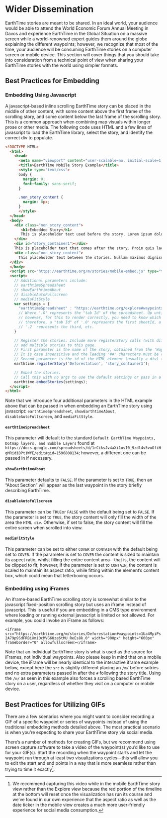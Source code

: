 # Wider Dissemination {#wider-dissemination}

EarthTime stories are meant to be shared. In an ideal world, your audience would be able to attend the World Economic Forum Annual Meeting in Davos and experience EarthTime in the Global Situation on a massive screen while a world-renowned expert guides them around the globe explaining the different waypoints; however, we recognize that most of the time, your audience will be consuming EarthTime stories on a computer screen or mobile device. This section will cover things that you should take into consideration from a technical point of view when sharing your EarthTime stories with the world using simpler formats.

## Best Practices for Embedding

### Embedding Using Javascript {-}

A javascript-based inline scrolling EarthTime story can be placed in the middle of other content, with some content above the first frame of the scrolling story, and some content below the last frame of the scrolling story.  This is a common approach when combining map visuals within longer prose or other media. The following code uses HTML and a few lines of javascript to load the EarthTime library, select the story, and identify the correct div to populate.

```html
<!DOCTYPE HTML>
  <html>
    <head>
      <meta name="viewport" content="user-scalable=no, initial-scale=1, maximum-scale=1, minimum-scale=1">
      <title>EarthTime Mobile Story Example</title>
      <style type="text/css">
      body {
        margin: 0;
        font-family: sans-serif;
      }

      .non_story_content {
        margin: 8px;
      }
      </style>
  </head>
  <body>
    <div class="non_story_content">
       <h1>Embedded Story</h1>
       This is placeholder text used before the story. Lorem ipsum dolor sit amet, consectetur adipiscing elit.
    </div>
    <div id="story_container1"></div>
    This is placeholder text that comes after the story. Proin quis lacus nec felis fringilla hendrerit.
    <div class="non_story_content">
      This placeholder text between the stories. Nullam maximus dignissim. Nam in.
  </div>
  </body>
  <script src="https://earthtime.org/m/stories/mobile-embed.js" type="text/javascript"></script>
  <script>
    // Additional parameters include:
    // earthtimeSpreadsheet
    // showEarthtimeAbout
    // disableAutoFullscreen
    // mediaFitStyle
    var settings = {
      "earthtimeSpreadsheet" : "https://earthtime.org/explore#waypoints=1Ua4MpiPs2A79p9SdFRBiXmiOcMVG6Oze6tMU_ReEs8k.0" 
      // Where '.0' represents the "tab Id" of the spreadsheet. Up until this point, we've been dealing with "sheetId"; 
      // however, for this to render correctly, you need to know which order the sheets in the spreadsheet are in; 
      // therefore, a "tab Id" of '.0' represents the first sheetId, a tab Id of '.1' represents the second SheetId, 
      // '.2' represents the third, etc.
    }

    // Register the stories. Include more registerStory calls (with different story names from the spreadsheet) to 
    // add multiple stories to this page.
    // First parameter is the name of the story, obtained from the 'Waypoint Title' column of the waypoint spreadsheet. 
    // It is case insensitive and the leading '##' characters must be removed.
    // Second parameter is the id of the HTML element (usually a div) that you want to insert the story into.
    earthtime.registerStory('Deforestation', 'story_container1');

    // Embed the stories.
    // Call this with no args to use the default settings or pass in a settings hash, like the one defined above.
    earthtime.embedStories(settings);
  </script>
</html>
```

Note that we introduce four additional parameters in the HTML example above that can be passed in when embedding an EarthTime story using javascript: `earthtimeSpreadsheet`, `showEarthtimeAbout`, `disableAutoFullscreen`, and `mediaFitStyle`.

#### `earthtimeSpreadsheet` {-}

This parameter will default to the standard `Default EarthTime Waypoints, Dotmap layers, and Bubble Layers` found at `https://docs.google.com/spreadsheets/d/1rCiksJv4aXi1usI0_9zdl4v5vuOfiHgMRidiDPt1WfE/edit#gid=1596808134`; however, a different one can be passed in if necessary.

#### `showEarthtimeAbout` {-}

This parameter defaults to `FALSE`. If the parameter is set to `TRUE`, then an “About Section” will appear as the last waypoint in the story briefly describing EarthTime.

#### `disableAutoFullscreen` {-}

This parameter can be `TRUE`or `FALSE` with the default being set to `FALSE`. If the parameter is set to `TRUE`, the story content will only fill the width of the area the `HTML div`. Otherwise, if set to false, the story content will fill the entire screen when scrolled into view.

#### `mediaFitStyle` {-}

This parameter can be set to either `COVER` or `CONTAIN` with the default being set to `COVER`. If the parameter is set to `COVER` the content is sized to maintain its aspect ratio, whilst filling the entire content area—that is, the content will be clipped to fit; however, if the parameter is set to `CONTAIN`, the content is scaled to maintain its aspect ratio, while fitting within the element's content box, which could mean that letterboxing occurs.

### Embedding using iFrames {-}

An iframe-based EarthTime scrolling story is somewhat similar to the javascript fixed-position scrolling story but uses an iframe instead of javascript. This is useful if you are embedding in a CMS type environment where loading or running external javascript is limited or not allowed. For example, you could invoke an iFrame as follows:

`<iframe src="https://earthtime.org/m/stories/Deforestation#waypoints=1Ua4MpiPs2A79p9SdFRBiXmiOcMVG6Oze6tMU_ReEs8k.0" width="900px" height="600px" frameborder="0" allowfullscreen></iframe>`

Note that an individual EarthTime story is what is used as the source for iFrames, not individual waypoints.  Also please keep in mind that on a mobile device, the iFrame will be nearly identical to the interactive iframe example below, except here the `src` is slightly different placing an `/m/` before sotries and no extra parameters passed in after the `#` following the story title. Using the `/m/` as seen in this example also forces a scrolling based EarthTime story on a user, regardless of whether they visit on a computer or mobile device.

## Best Practices for Utilizing GIFs

There are a few scenarios where you might want to consider recording a GIF of a specific waypoint or series of waypoints instead of using the traditional embedding methods detailed above. The most practical scenario is when you’re expecting to share your EarthTime story via social media.

There’s a number of methods for creating GIFs, but we recommend using screen capture software to take a video of the waypoint(s) you’d like to use for your GIF(s). Start the recording when the waypoint starts and let the waypoint run through at least two visualizations cycles—this will allow you to edit the start and end points in a way that is more seamless rather than trying to time it exactly^[We recommend capturing this video while in the mobile EarthTime story view rather than the Explore view because the red portion of the timeline at the bottom will reset once the visualization has run its course and we’ve found in our own experience that the aspect ratio as well as the date ticker in the mobile view creates a much more user-friendly experience for social media consumption.].